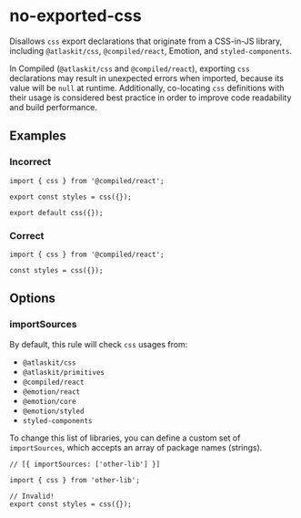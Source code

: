 # no-exported-css

Disallows `css` export declarations that originate from a CSS-in-JS library, including
`@atlaskit/css`, `@compiled/react`, Emotion, and `styled-components`.

In Compiled (`@atlaskit/css` and `@compiled/react`), exporting `css` declarations may result in
unexpected errors when imported, because its value will be `null` at runtime. Additionally,
co-locating `css` definitions with their usage is considered best practice in order to improve code
readability and build performance.

## Examples

### Incorrect

```tsx
import { css } from '@compiled/react';

export const styles = css({});

export default css({});
```

### Correct

```tsx
import { css } from '@compiled/react';

const styles = css({});
```

## Options

### importSources

By default, this rule will check `css` usages from:

-   `@atlaskit/css`
-   `@atlaskit/primitives`
-   `@compiled/react`
-   `@emotion/react`
-   `@emotion/core`
-   `@emotion/styled`
-   `styled-components`

To change this list of libraries, you can define a custom set of `importSources`, which accepts an
array of package names (strings).

```tsx
// [{ importSources: ['other-lib'] }]

import { css } from 'other-lib';

// Invalid!
export const styles = css({});
```
